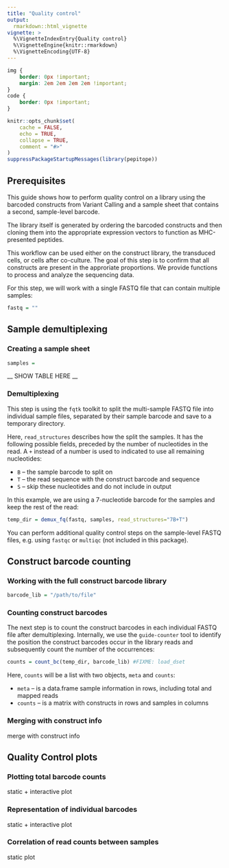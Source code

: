```yaml
---
title: "Quality control"
output:
  rmarkdown::html_vignette
vignette: >
  %\VignetteIndexEntry{Quality control}
  %\VignetteEngine{knitr::rmarkdown}
  %\VignetteEncoding{UTF-8}
---
```


```css
img {
    border: 0px !important;
    margin: 2em 2em 2em 2em !important;
}
code {
    border: 0px !important;
}
```

```r
knitr::opts_chunk$set(
    cache = FALSE,
    echo = TRUE,
    collapse = TRUE,
    comment = "#>"
)
suppressPackageStartupMessages(library(pepitope))
```

Prerequisites
-------------

This guide shows how to perform quality control on a library using the barcoded
constructs from Variant Calling and a sample sheet that contains a second,
sample-level barcode.

The library itself is generated by ordering the barcoded constructs and then
cloning them into the appropriate expression vectors to function as
MHC-presented peptides.

This workflow can be used either on the construct library, the transduced
cells, or cells after co-culture. The goal of this step is to confirm that all
constructs are present in the approriate proportions. We provide functions to
process and analyze the sequencing data.

For this step, we will work with a single FASTQ file that can contain multiple
samples:

```r
fastq = ""
```

Sample demultiplexing
---------------------

### Creating a sample sheet

```r
samples = 
```

__ SHOW TABLE HERE __

### Demultiplexing

This step is using the `fqtk` toolkit to split the multi-sample FASTQ file into
individual sample files, separated by their sample barcode and save to a
temporary directory.

Here, `read_structures` describes how the split the samples. It has the
following possible fields, preceded by the number of nucleotides in the read. A
`+` instead of a number is used to indicated to use all remaining nucleotides:

* `B` -- the sample barcode to split on
* `T` -- the read sequence with the construct barcode and sequence
* `S` -- skip these nucleotides and do not include in output

In this example, we are using a 7-nucleotide barcode for the samples and keep
the rest of the read:

```r
temp_dir = demux_fq(fastq, samples, read_structures="7B+T")
```

You can perform additional quality control steps on the sample-level FASTQ
files, e.g. using `fastqc` or `multiqc` (not included in this package).

Construct barcode counting
--------------------------

### Working with the full construct barcode library

```r
barcode_lib = "/path/to/file"
```

### Counting construct barcodes

The next step is to count the construct barcodes in each individual FASTQ file
after demultiplexing. Internally, we use the `guide-counter` tool to identify the
position the construct barcodes occur in the library reads and subsequently
count the number of the occurrences:

```r
counts = count_bc(temp_dir, barcode_lib) #FIXME: load_dset
```

Here, `counts` will be a list with two objects, `meta` and `counts`:

* `meta` -- is a data.frame sample information in rows, including total and mapped reads
* `counts` -- is a matrix with constructs in rows and samples in columns

### Merging with construct info

merge with construct info

Quality Control plots
---------------------

### Plotting total barcode counts

static + interactive plot

### Representation of individual barcodes

static + interactive plot

### Correlation of read counts between samples

static plot

